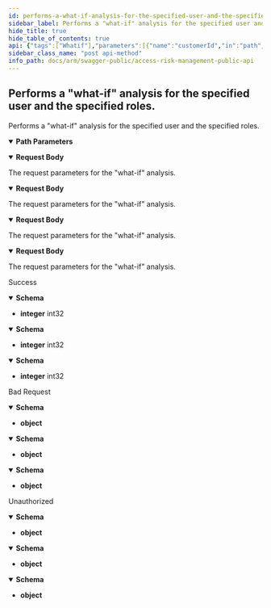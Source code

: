 ```yaml
---
id: performs-a-what-if-analysis-for-the-specified-user-and-the-specified-roles
sidebar_label: Performs a "what-if" analysis for the specified user and the specified roles.
hide_title: true
hide_table_of_contents: true
api: {"tags":["Whatif"],"parameters":[{"name":"customerId","in":"path","required":true,"schema":{"type":"string","format":"uuid"}},{"name":"erpSystemId","in":"path","required":true,"schema":{"type":"integer","format":"int32"}}],"requestBody":{"description":"The request parameters for the \"what-if\" analysis.","content":{"application/json-patch+json":{"schema":{"required":["systemId","username"],"type":"object","properties":{"username":{"type":"string","description":"Represents the user to be used for the analysis."},"rolesToAdd":{"type":"array","items":{"type":"string"},"description":"Represents the collection of roles to add for the \"whatif\" analysis.","nullable":true},"rolesToRemove":{"type":"array","items":{"type":"string"},"description":"Represents the collection of roles to remove for the \"whatif\" analysis.","nullable":true},"systemId":{"type":"string","description":"Represents the id of the user system."}},"additionalProperties":false,"description":"Represents the request parameters needed to execute a \"whatif\" analysis."}},"application/json":{"schema":{"required":["systemId","username"],"type":"object","properties":{"username":{"type":"string","description":"Represents the user to be used for the analysis."},"rolesToAdd":{"type":"array","items":{"type":"string"},"description":"Represents the collection of roles to add for the \"whatif\" analysis.","nullable":true},"rolesToRemove":{"type":"array","items":{"type":"string"},"description":"Represents the collection of roles to remove for the \"whatif\" analysis.","nullable":true},"systemId":{"type":"string","description":"Represents the id of the user system."}},"additionalProperties":false,"description":"Represents the request parameters needed to execute a \"whatif\" analysis."}},"text/json":{"schema":{"required":["systemId","username"],"type":"object","properties":{"username":{"type":"string","description":"Represents the user to be used for the analysis."},"rolesToAdd":{"type":"array","items":{"type":"string"},"description":"Represents the collection of roles to add for the \"whatif\" analysis.","nullable":true},"rolesToRemove":{"type":"array","items":{"type":"string"},"description":"Represents the collection of roles to remove for the \"whatif\" analysis.","nullable":true},"systemId":{"type":"string","description":"Represents the id of the user system."}},"additionalProperties":false,"description":"Represents the request parameters needed to execute a \"whatif\" analysis."}},"application/*+json":{"schema":{"required":["systemId","username"],"type":"object","properties":{"username":{"type":"string","description":"Represents the user to be used for the analysis."},"rolesToAdd":{"type":"array","items":{"type":"string"},"description":"Represents the collection of roles to add for the \"whatif\" analysis.","nullable":true},"rolesToRemove":{"type":"array","items":{"type":"string"},"description":"Represents the collection of roles to remove for the \"whatif\" analysis.","nullable":true},"systemId":{"type":"string","description":"Represents the id of the user system."}},"additionalProperties":false,"description":"Represents the request parameters needed to execute a \"whatif\" analysis."}}}},"responses":{"200":{"description":"Success","content":{"text/plain":{"schema":{"type":"integer","format":"int32"}},"application/json":{"schema":{"type":"integer","format":"int32"}},"text/json":{"schema":{"type":"integer","format":"int32"}}}},"400":{"description":"Bad Request","content":{"text/plain":{"schema":{"type":"object","additionalProperties":false}},"application/json":{"schema":{"type":"object","additionalProperties":false}},"text/json":{"schema":{"type":"object","additionalProperties":false}}}},"401":{"description":"Unauthorized","content":{"text/plain":{"schema":{"type":"object","additionalProperties":false}},"application/json":{"schema":{"type":"object","additionalProperties":false}},"text/json":{"schema":{"type":"object","additionalProperties":false}}}}},"description":"Performs a \"what-if\" analysis for the specified user and the specified roles.","method":"post","path":"/api/v1/whatif/customer/{customerId}/erpSystem/{erpSystemId}/useranalysis","jsonRequestBodyExample":{"username":"string","rolesToAdd":["string"],"rolesToRemove":["string"],"systemId":"string"},"info":{"title":"Access Risk Management Public API","version":"1.0"},"postman":{"name":"Performs a \"what-if\" analysis for the specified user and the specified roles.","description":{"type":"text/plain"},"url":{"path":["api","v1","whatif","customer",":customerId","erpSystem",":erpSystemId","useranalysis"],"host":["{{baseUrl}}"],"query":[],"variable":[{"disabled":false,"description":{"content":"(Required) ","type":"text/plain"},"type":"any","value":"","key":"customerId"},{"disabled":false,"description":{"content":"(Required) ","type":"text/plain"},"type":"any","value":"","key":"erpSystemId"}]},"header":[{"key":"Content-Type","value":"application/json"},{"key":"Accept","value":"text/plain"}],"method":"POST","body":{"mode":"raw","raw":"\"\"","options":{"raw":{"language":"json"}}}}}
sidebar_class_name: "post api-method"
info_path: docs/arm/swagger-public/access-risk-management-public-api
---
```



## Performs a &quot;what-if&quot; analysis for the specified user and the specified roles.



Performs a &quot;what-if&quot; analysis for the specified user and the specified roles.

<details style={{"marginBottom":"1rem"}} data-collapsed={false} open={true}><summary style={{}}><strong>Path Parameters</strong></summary><div><ul><ParamsItem className={"paramsItem"} param={{"name":"customerId","in":"path","required":true,"schema":{"type":"string","format":"uuid"}}}></ParamsItem><ParamsItem className={"paramsItem"} param={{"name":"erpSystemId","in":"path","required":true,"schema":{"type":"integer","format":"int32"}}}></ParamsItem></ul></div></details><MimeTabs groupId={"mime-type"}><TabItem label={"application/json-patch+json"} value={"application/json-patch+json"}><details style={{}} data-collapsed={false} open={true}><summary style={{"textAlign":"left"}}><strong>Request Body</strong></summary><div style={{"textAlign":"left","marginLeft":"1rem"}}><div style={{"marginTop":"1rem","marginBottom":"1rem"}}>

The request parameters for the "what-if" analysis.

</div></div><ul style={{"marginLeft":"1rem"}}><SchemaItem collapsible={false} name={"username"} required={true} schemaDescription={"Represents the user to be used for the analysis."} schemaName={"string"} qualifierMessage={undefined} defaultValue={undefined}></SchemaItem><SchemaItem collapsible={false} name={"rolesToAdd"} required={false} schemaDescription={"Represents the collection of roles to add for the \"whatif\" analysis."} schemaName={"string[]"} qualifierMessage={undefined} defaultValue={undefined}></SchemaItem><SchemaItem collapsible={false} name={"rolesToRemove"} required={false} schemaDescription={"Represents the collection of roles to remove for the \"whatif\" analysis."} schemaName={"string[]"} qualifierMessage={undefined} defaultValue={undefined}></SchemaItem><SchemaItem collapsible={false} name={"systemId"} required={true} schemaDescription={"Represents the id of the user system."} schemaName={"string"} qualifierMessage={undefined} defaultValue={undefined}></SchemaItem></ul></details></TabItem><TabItem label={"application/json"} value={"application/json"}><details style={{}} data-collapsed={false} open={true}><summary style={{"textAlign":"left"}}><strong>Request Body</strong></summary><div style={{"textAlign":"left","marginLeft":"1rem"}}><div style={{"marginTop":"1rem","marginBottom":"1rem"}}>

The request parameters for the "what-if" analysis.

</div></div><ul style={{"marginLeft":"1rem"}}><SchemaItem collapsible={false} name={"username"} required={true} schemaDescription={"Represents the user to be used for the analysis."} schemaName={"string"} qualifierMessage={undefined} defaultValue={undefined}></SchemaItem><SchemaItem collapsible={false} name={"rolesToAdd"} required={false} schemaDescription={"Represents the collection of roles to add for the \"whatif\" analysis."} schemaName={"string[]"} qualifierMessage={undefined} defaultValue={undefined}></SchemaItem><SchemaItem collapsible={false} name={"rolesToRemove"} required={false} schemaDescription={"Represents the collection of roles to remove for the \"whatif\" analysis."} schemaName={"string[]"} qualifierMessage={undefined} defaultValue={undefined}></SchemaItem><SchemaItem collapsible={false} name={"systemId"} required={true} schemaDescription={"Represents the id of the user system."} schemaName={"string"} qualifierMessage={undefined} defaultValue={undefined}></SchemaItem></ul></details></TabItem><TabItem label={"text/json"} value={"text/json"}><details style={{}} data-collapsed={false} open={true}><summary style={{"textAlign":"left"}}><strong>Request Body</strong></summary><div style={{"textAlign":"left","marginLeft":"1rem"}}><div style={{"marginTop":"1rem","marginBottom":"1rem"}}>

The request parameters for the "what-if" analysis.

</div></div><ul style={{"marginLeft":"1rem"}}><SchemaItem collapsible={false} name={"username"} required={true} schemaDescription={"Represents the user to be used for the analysis."} schemaName={"string"} qualifierMessage={undefined} defaultValue={undefined}></SchemaItem><SchemaItem collapsible={false} name={"rolesToAdd"} required={false} schemaDescription={"Represents the collection of roles to add for the \"whatif\" analysis."} schemaName={"string[]"} qualifierMessage={undefined} defaultValue={undefined}></SchemaItem><SchemaItem collapsible={false} name={"rolesToRemove"} required={false} schemaDescription={"Represents the collection of roles to remove for the \"whatif\" analysis."} schemaName={"string[]"} qualifierMessage={undefined} defaultValue={undefined}></SchemaItem><SchemaItem collapsible={false} name={"systemId"} required={true} schemaDescription={"Represents the id of the user system."} schemaName={"string"} qualifierMessage={undefined} defaultValue={undefined}></SchemaItem></ul></details></TabItem><TabItem label={"application/*+json"} value={"application/*+json"}><details style={{}} data-collapsed={false} open={true}><summary style={{"textAlign":"left"}}><strong>Request Body</strong></summary><div style={{"textAlign":"left","marginLeft":"1rem"}}><div style={{"marginTop":"1rem","marginBottom":"1rem"}}>

The request parameters for the "what-if" analysis.

</div></div><ul style={{"marginLeft":"1rem"}}><SchemaItem collapsible={false} name={"username"} required={true} schemaDescription={"Represents the user to be used for the analysis."} schemaName={"string"} qualifierMessage={undefined} defaultValue={undefined}></SchemaItem><SchemaItem collapsible={false} name={"rolesToAdd"} required={false} schemaDescription={"Represents the collection of roles to add for the \"whatif\" analysis."} schemaName={"string[]"} qualifierMessage={undefined} defaultValue={undefined}></SchemaItem><SchemaItem collapsible={false} name={"rolesToRemove"} required={false} schemaDescription={"Represents the collection of roles to remove for the \"whatif\" analysis."} schemaName={"string[]"} qualifierMessage={undefined} defaultValue={undefined}></SchemaItem><SchemaItem collapsible={false} name={"systemId"} required={true} schemaDescription={"Represents the id of the user system."} schemaName={"string"} qualifierMessage={undefined} defaultValue={undefined}></SchemaItem></ul></details></TabItem></MimeTabs><div><ApiTabs><TabItem label={"200"} value={"200"}><div>

Success

</div><div><MimeTabs groupId={"mime-type"}><TabItem label={"text/plain"} value={"text/plain"}><SchemaTabs groupId={"schema-tabs"}><TabItem label={"Schema"} value={"Schema"}><details style={{}} data-collapsed={false} open={true}><summary style={{"textAlign":"left"}}><strong>Schema</strong></summary><div style={{"textAlign":"left","marginLeft":"1rem"}}></div><ul style={{"marginLeft":"1rem"}}><li><div><strong>integer</strong><span style={{"opacity":"0.6"}}> int32</span></div></li></ul></details></TabItem></SchemaTabs></TabItem><TabItem label={"application/json"} value={"application/json"}><SchemaTabs groupId={"schema-tabs"}><TabItem label={"Schema"} value={"Schema"}><details style={{}} data-collapsed={false} open={true}><summary style={{"textAlign":"left"}}><strong>Schema</strong></summary><div style={{"textAlign":"left","marginLeft":"1rem"}}></div><ul style={{"marginLeft":"1rem"}}><li><div><strong>integer</strong><span style={{"opacity":"0.6"}}> int32</span></div></li></ul></details></TabItem></SchemaTabs></TabItem><TabItem label={"text/json"} value={"text/json"}><SchemaTabs groupId={"schema-tabs"}><TabItem label={"Schema"} value={"Schema"}><details style={{}} data-collapsed={false} open={true}><summary style={{"textAlign":"left"}}><strong>Schema</strong></summary><div style={{"textAlign":"left","marginLeft":"1rem"}}></div><ul style={{"marginLeft":"1rem"}}><li><div><strong>integer</strong><span style={{"opacity":"0.6"}}> int32</span></div></li></ul></details></TabItem></SchemaTabs></TabItem></MimeTabs></div></TabItem><TabItem label={"400"} value={"400"}><div>

Bad Request

</div><div><MimeTabs groupId={"mime-type"}><TabItem label={"text/plain"} value={"text/plain"}><SchemaTabs groupId={"schema-tabs"}><TabItem label={"Schema"} value={"Schema"}><details style={{}} data-collapsed={false} open={true}><summary style={{"textAlign":"left"}}><strong>Schema</strong></summary><div style={{"textAlign":"left","marginLeft":"1rem"}}></div><ul style={{"marginLeft":"1rem"}}><li><div><strong>object</strong></div></li></ul></details></TabItem></SchemaTabs></TabItem><TabItem label={"application/json"} value={"application/json"}><SchemaTabs groupId={"schema-tabs"}><TabItem label={"Schema"} value={"Schema"}><details style={{}} data-collapsed={false} open={true}><summary style={{"textAlign":"left"}}><strong>Schema</strong></summary><div style={{"textAlign":"left","marginLeft":"1rem"}}></div><ul style={{"marginLeft":"1rem"}}><li><div><strong>object</strong></div></li></ul></details></TabItem></SchemaTabs></TabItem><TabItem label={"text/json"} value={"text/json"}><SchemaTabs groupId={"schema-tabs"}><TabItem label={"Schema"} value={"Schema"}><details style={{}} data-collapsed={false} open={true}><summary style={{"textAlign":"left"}}><strong>Schema</strong></summary><div style={{"textAlign":"left","marginLeft":"1rem"}}></div><ul style={{"marginLeft":"1rem"}}><li><div><strong>object</strong></div></li></ul></details></TabItem></SchemaTabs></TabItem></MimeTabs></div></TabItem><TabItem label={"401"} value={"401"}><div>

Unauthorized

</div><div><MimeTabs groupId={"mime-type"}><TabItem label={"text/plain"} value={"text/plain"}><SchemaTabs groupId={"schema-tabs"}><TabItem label={"Schema"} value={"Schema"}><details style={{}} data-collapsed={false} open={true}><summary style={{"textAlign":"left"}}><strong>Schema</strong></summary><div style={{"textAlign":"left","marginLeft":"1rem"}}></div><ul style={{"marginLeft":"1rem"}}><li><div><strong>object</strong></div></li></ul></details></TabItem></SchemaTabs></TabItem><TabItem label={"application/json"} value={"application/json"}><SchemaTabs groupId={"schema-tabs"}><TabItem label={"Schema"} value={"Schema"}><details style={{}} data-collapsed={false} open={true}><summary style={{"textAlign":"left"}}><strong>Schema</strong></summary><div style={{"textAlign":"left","marginLeft":"1rem"}}></div><ul style={{"marginLeft":"1rem"}}><li><div><strong>object</strong></div></li></ul></details></TabItem></SchemaTabs></TabItem><TabItem label={"text/json"} value={"text/json"}><SchemaTabs groupId={"schema-tabs"}><TabItem label={"Schema"} value={"Schema"}><details style={{}} data-collapsed={false} open={true}><summary style={{"textAlign":"left"}}><strong>Schema</strong></summary><div style={{"textAlign":"left","marginLeft":"1rem"}}></div><ul style={{"marginLeft":"1rem"}}><li><div><strong>object</strong></div></li></ul></details></TabItem></SchemaTabs></TabItem></MimeTabs></div></TabItem></ApiTabs></div>
      